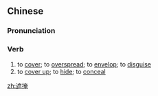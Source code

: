 ==Chinese==
{{zh-forms}}

===Pronunciation===
{{zh-pron
|m=zhēyǎn
|c=ze1 jim2
|mn=qz,xm,zz:chia-iám/kh:jia-iám/tp:lia-iám
|cat=v
}}

===Verb===
{{zh-verb}}

# to [[cover]]; to [[overspread]]; to [[envelop]]; to [[disguise]]
# to [[cover up]]; to [[hide]]; to [[conceal]]

[[zh:遮掩]]